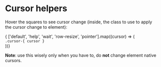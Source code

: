 
<Meta title="Front-End helpers / Cursor" />

# Cursor helpers

Hover the squares to see cursor change (inside, the class to use to apply the cursor change to element):

<div class="flex">
{
  ['default', 'help', 'wait', 'row-resize', 'pointer'].map((cursor) => (
  <div class="pb2 pt0-5 pr0-5">
    <div class={ `p1 bordered-container  cursor-${cursor}` }>
      <code class="mauto">.cursor-{ cursor }</code>
    </div>
  </div>
))}
</div>

<strong>Note</strong>: use this wisely only when you have to, do <strong class="uppercase">not</strong> change element native cursors.
